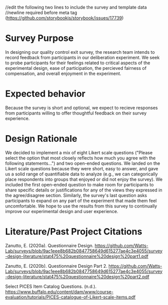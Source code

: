 //edit the following two lines to include the survey and template data
//newline required before meta tag (https://github.com/storybookjs/storybook/issues/17739)

<Meta title="Surveys/qualityControlSurvey" component={SurveyWrapper} />

# Survey Purpose

In designing our quality control exit survey, the research team intends to record feedback from participants in our deliberation experiment. We seek to probe participants for their feelings related to critical aspects of the experimental design, ease of participation, the percieved fairness of compensation, and overall enjoyment in the experiment.

# Expected behavior

Because the survey is short and optional, we expect to recieve responses from participants willing to offer thoughtful feedback on their survey experience.

# Design Rationale

We decided to implement a mix of eight Likert scale questions ("Please select the option that most closely reflects how much you agree with the following statements...") and two open-ended questions. We landed on the Likert scale questions because they were short, easy to answer, and gave us a solid range of quantifiable data to analyze (e.g., we can categorically place respondents into groups that enjoyed or did not enjoy the survey). We included the first open-ended question to make room for participants to share specific details or justifications for any of the views they expressed in the agree/disagree section. Similarly, the survey's last question asks participants to expand on any part of the experiment that made them feel uncomfortable. We hope to use the results from this survey to continually improve our experimental design and user experience.

# Literature/Past Project Citations

Zanutto, E. (2020a). Questionnaire Design. https://github.com/Watts-Lab/surveys/blob/9ac1eee8b682b0847758649d615277ae4c3e4055/survey-design-literature/stat475%20questionnaire%20design%20part1.pdf

Zanutto, E. (2020b). Questionnaire Design Part 2. https://github.com/Watts-Lab/surveys/blob/9ac1eee8b682b0847758649d615277ae4c3e4055/survey-design-literature/stat475%20questionnaire%20design%20part2.pdf

Select PICES Item Catalog Questions. (n.d.). https://www.buffalo.edu/content/dam/www/course-evaluation/tutorials/PICES-catalogue-of-Likert-scale-items.pdf
